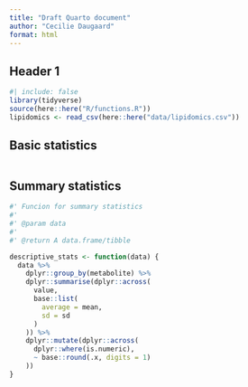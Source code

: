 ```yaml
---
title: "Draft Quarto document"
author: "Cecilie Daugaard"
format: html
---
```


## Header 1

```r
#| include: false
library(tidyverse)
source(here::here("R/functions.R"))
lipidomics <- read_csv(here::here("data/lipidomics.csv"))
```

## Basic statistics

```r
```

## Summary statistics

```r
#' Funcion for summary statistics
#'
#' @param data
#'
#' @return A data.frame/tibble

descriptive_stats <- function(data) {
  data %>%
    dplyr::group_by(metabolite) %>%
    dplyr::summarise(dplyr::across(
      value,
      base::list(
        average = mean,
        sd = sd
      )
    )) %>%
    dplyr::mutate(dplyr::across(
      dplyr::where(is.numeric),
      ~ base::round(.x, digits = 1)
    ))
}
```
